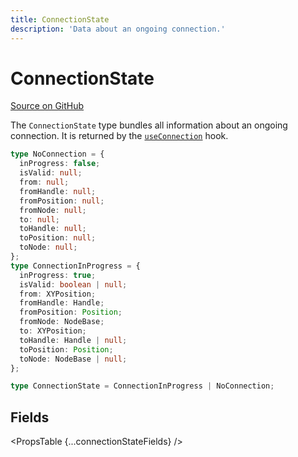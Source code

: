 ```yaml
---
title: ConnectionState
description: 'Data about an ongoing connection.'
---
```



# ConnectionState

[Source on GitHub](https://github.com/xyflow/xyflow/blob/main/packages/system/src/types/general.ts/#L148-L174)

The `ConnectionState` type bundles all information about an ongoing connection. It is returned by the [`useConnection`](/api-reference/hooks/use-connection) hook.

```ts
type NoConnection = {
  inProgress: false;
  isValid: null;
  from: null;
  fromHandle: null;
  fromPosition: null;
  fromNode: null;
  to: null;
  toHandle: null;
  toPosition: null;
  toNode: null;
};
type ConnectionInProgress = {
  inProgress: true;
  isValid: boolean | null;
  from: XYPosition;
  fromHandle: Handle;
  fromPosition: Position;
  fromNode: NodeBase;
  to: XYPosition;
  toHandle: Handle | null;
  toPosition: Position;
  toNode: NodeBase | null;
};

type ConnectionState = ConnectionInProgress | NoConnection;
```

## Fields

<PropsTable {...connectionStateFields} />
